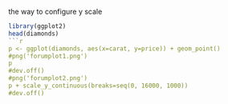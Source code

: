 the way to configure y scale

```r
library(ggplot2)
head(diamonds)
```r
p <- ggplot(diamonds, aes(x=carat, y=price)) + geom_point()
#png('forumplot1.png')
p
#dev.off()
#png('forumplot2.png')
p + scale_y_continuous(breaks=seq(0, 16000, 1000))
#dev.off()
```

